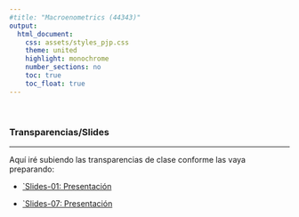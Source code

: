 ```yaml
---
#title: "Macroenometrics (44343)"
output:
  html_document:
    css: assets/styles_pjp.css
    theme: united
    highlight: monochrome 
    number_sections: no
    toc: true
    toc_float: true
---
```


<br>

### Transparencias/Slides

-------------------

Aquí iré subiendo las transparencias de clase conforme las vaya preparando:

- [`Slides-01: Presentación](./slides/ss_01_presentacion-curso.html)

- [`Slides-07: Presentación](./slides/07/jRom_using_blogdown.html)
